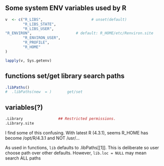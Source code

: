 ## Some system ENV variables used by R
```r

v  <- c("R_LIBS",                      # unset(default)
        "R_LIBS_STATE",
        "R_LIBS_USER",
"R_ENVIRON",                    # default: R_HOME/etc/Renviron.site
        "R_ENVIRON_USER",
        "R_PROFILE",
        "R_HOME"
)

lapply(v, Sys.getenv)


```

## functions set/get library search paths
```r
.libPaths()
#  .libPaths(new  = )       get/set 
```

## variables(?)
```r
.Library                ## Restricted permissions.
.Library.site
```

I find some of this confusing.
With latest R (4.3.1), seems R_HOME has become /opt/R/4.3.1 and NOT /usr/...

As used in functions, `lib` defaults to .libPaths[[1]].  This is deliberate so user choose path over other defaults.
However, `lib.loc = NULL` may mean search ALL paths

```r
```




